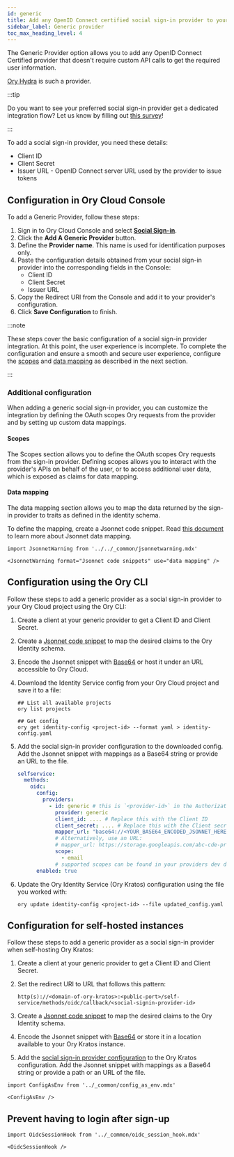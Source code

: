 ```yaml
---
id: generic
title: Add any OpenID Connect certified social sign-in provider to your Ory project
sidebar_label: Generic provider
toc_max_heading_level: 4
---
```


The Generic Provider option allows you to add any OpenID Connect Certified provider that doesn't require custom API calls to get
the required user information.

[Ory Hydra](https://www.ory.sh/hydra) is such a provider.

:::tip

Do you want to see your preferred social sign-in provider get a dedicated integration flow? Let us know by filling out
[this survey](https://share-eu1.hsforms.com/1-ARyzi8nSuCYQ9Ci2i18wgextgn)!

:::

To add a social sign-in provider, you need these details:

- Client ID
- Client Secret
- Issuer URL - OpenID Connect server URL used by the provider to issue tokens

## Configuration in Ory Cloud Console

To add a Generic Provider, follow these steps:

1. Sign in to Ory Cloud Console and select [**Social Sign-in**](https://console.ory.sh/projects/current/social-signin).
2. Click the **Add A Generic Provider** button.
3. Define the **Provider name**. This name is used for identification purposes only.
4. Paste the configuration details obtained from your social sign-in provider into the corresponding fields in the Console:
   - Client ID
   - Client Secret
   - Issuer URL
5. Copy the Redirect URI from the Console and add it to your provider's configuration.
6. Click **Save Configuration** to finish.

:::note

These steps cover the basic configuration of a social sign-in provider integration. At this point, the user experience is
incomplete. To complete the configuration and ensure a smooth and secure user experience, configure the [scopes](#scopes) and
[data mapping](#data-mapping) as described in the next section.

:::

### Additional configuration

When adding a generic social sign-in provider, you can customize the integration by defining the OAuth scopes Ory requests from
the provider and by setting up custom data mappings.

#### Scopes

The Scopes section allows you to define the OAuth scopes Ory requests from the sign-in provider. Defining scopes allows you to
interact with the provider's APIs on behalf of the user, or to access additional user data, which is exposed as claims for data
mapping.

#### Data mapping

The data mapping section allows you to map the data returned by the sign-in provider to traits as defined in the identity schema.

To define the mapping, create a Jsonnet code snippet. Read [this document](./data-mapping) to learn more about Jsonnet data
mapping.

```mdx-code-block
import JsonnetWarning from '../../_common/jsonnetwarning.mdx'

<JsonnetWarning format="Jsonnet code snippets" use="data mapping" />
```

## Configuration using the Ory CLI

Follow these steps to add a generic provider as a social sign-in provider to your Ory Cloud project using the Ory CLI:

1. Create a client at your generic provider to get a Client ID and Client Secret.
2. Create a [Jsonnet code snippet](#data-mapping) to map the desired claims to the Ory Identity schema.
3. Encode the Jsonnet snippet with [Base64](https://www.base64encode.org/) or host it under an URL accessible to Ory Cloud.
4. Download the Identity Service config from your Ory Cloud project and save it to a file:

   ```shell
   ## List all available projects
   ory list projects

   ## Get config
   ory get identity-config <project-id> --format yaml > identity-config.yaml
   ```

5. Add the social sign-in provider configuration to the downloaded config. Add the Jsonnet snippet with mappings as a Base64
   string or provide an URL to the file.

   ```yaml
   selfservice:
     methods:
       oidc:
         config:
           providers:
             - id: generic # this is `<provider-id>` in the Authorization callback URL. DO NOT CHANGE IT ONCE SET!
               provider: generic
               client_id: .... # Replace this with the Client ID
               client_secret: .... # Replace this with the Client secret
               mapper_url: "base64://<YOUR_BASE64_ENCODED_JSONNET_HERE>"
               # Alternatively, use an URL:
               # mapper_url: https://storage.googleapis.com/abc-cde-prd/9cac9717f007808bf17f22ce7f4295c739604b183f05ac4afb4
               scope:
                 - email
               # supported scopes can be found in your providers dev docs
         enabled: true
   ```

6. Update the Ory Identity Service (Ory Kratos) configuration using the file you worked with:

   ```shell
   ory update identity-config <project-id> --file updated_config.yaml
   ```

## Configuration for self-hosted instances

Follow these steps to add a generic provider as a social sign-in provider when self-hosting Ory Kratos:

1. Create a client at your generic provider to get a Client ID and Client Secret.
2. Set the redirect URI to URL that follows this pattern:

   ```shell
   http(s)://<domain-of-ory-kratos>:<public-port>/self-service/methods/oidc/callback/<social-signin-provider-id>
   ```

3. Create a [Jsonnet code snippet](#data-mapping) to map the desired claims to the Ory Identity schema.
4. Encode the Jsonnet snippet with [Base64](https://www.base64encode.org/) or store it in a location available to your Ory Kratos
   instance.
5. Add the [social sign-in provider configuration](#configuration-with-ory-cli) to the Ory Kratos configuration. Add the Jsonnet
   snippet with mappings as a Base64 string or provide a path or an URL of the file.

```mdx-code-block
import ConfigAsEnv from '../_common/config_as_env.mdx'

<ConfigAsEnv />
```

## Prevent having to login after sign-up

```mdx-code-block
import OidcSessionHook from '../_common/oidc_session_hook.mdx'

<OidcSessionHook />
```
